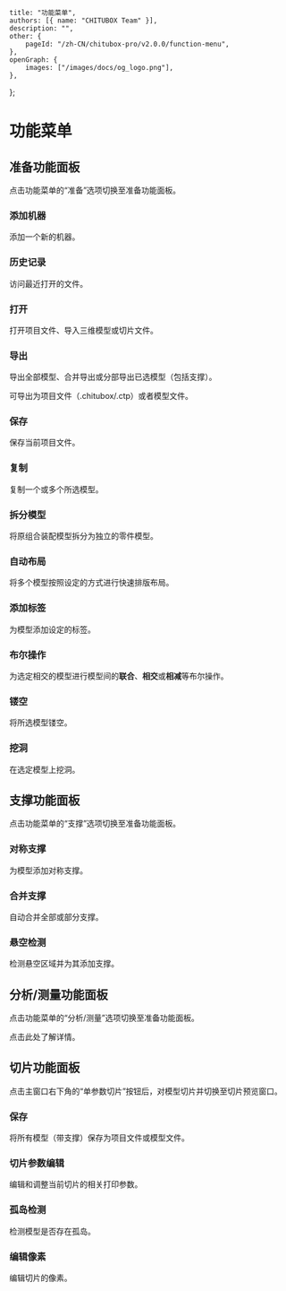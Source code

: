 
	title: "功能菜单",
	authors: [{ name: "CHITUBOX Team" }],
	description: "",
	other: {
		pageId: "/zh-CN/chitubox-pro/v2.0.0/function-menu",
	},
	openGraph: {
		images: ["/images/docs/og_logo.png"],
	},
};

# 功能菜单

<ImageContainer src="/images/docs/zh-CN/chitubox-pro/2.x.x/function-menu.png" />

## 准备功能面板

点击功能菜单的“准备”选项切换至准备功能面板。

<ImageContainer src="/images/docs/zh-CN/chitubox-pro/2.x.x/prepare-function-panel.png" />

### 添加机器

<NextLink href="/zh-CN/chitubox-pro/latest/printer-management/add-and-delete-printers#添加打印机">添加一个新的机器</NextLink>。

### 历史记录

<NextLink href="/zh-CN/chitubox-pro/latest/file#打开最近的文件">访问最近打开的文件</NextLink>。

### 打开

打开项目文件、导入三维模型或切片文件。

### 导出

导出全部模型、合并导出或分部导出已选模型（包括支撑）。

可导出为项目文件（.chitubox/.ctp）或者模型文件。

### 保存

<NextLink href="/zh-CN/chitubox-pro/latest/file#保存项目文件">保存当前项目文件</NextLink>。

### 复制

<NextLink href="/zh-CN/chitubox-pro/latest/model-processing#复制">复制</NextLink>一个或多个所选模型。

### 拆分模型

将原组合装配模型<NextLink href="/zh-CN/chitubox-pro/latest/model-processing#拆分模型">拆分为独立的零件模型</NextLink>。

### 自动布局

将多个模型按照设定的方式进行<NextLink href="/zh-CN/chitubox-pro/latest/model-processing#自动布局">快速排版布局</NextLink>。

### 添加标签

为模型<NextLink href="/zh-CN/chitubox-pro/latest/model-processing#添加标签">添加设定的标签</NextLink>。

### 布尔操作

为选定相交的模型进行模型间的**联合**、**相交**或**相减**等<NextLink href="/zh-CN/chitubox-pro/latest/model-processing#布尔操作">布尔操作</NextLink>。

### 镂空

将所选模型<NextLink href="/zh-CN/chitubox-pro/latest/model-processing#镂空">镂空</NextLink>。

### 挖洞

在选定模型上<NextLink href="/zh-CN/chitubox-pro/latest/model-processing#挖洞">挖洞</NextLink>。

## 支撑功能面板

点击功能菜单的“支撑”选项切换至准备功能面板。

<ImageContainer src="/images/docs/zh-CN/chitubox-pro/2.x.x/support-function-panel.png" />

### 对称支撑

为模型添加<NextLink href="/zh-CN/chitubox-pro/latest/support/add-edit-delete#对称支撑">对称支撑</NextLink>。

### 合并支撑

<NextLink href="/zh-CN/chitubox-pro/latest/support/add-edit-delete#合并支撑">自动合并全部或部分支撑</NextLink>。

### 悬空检测

<NextLink href="/zh-CN/chitubox-pro/latest/risk-detection#悬空检测">检测悬空区域</NextLink>并为其添加支撑。

## 分析/测量功能面板

点击功能菜单的“分析/测量”选项切换至准备功能面板。

<ImageContainer src="/images/docs/zh-CN/chitubox-pro/2.x.x/analyze-function-panel.png" />

点击<NextLink href="/zh-CN/chitubox-pro/latest/analyze-and-measure">此处</NextLink>了解详情。

## 切片功能面板

点击主窗口右下角的“单参数切片”按钮后，对模型切片并切换至切片预览窗口。

<ImageContainer src="/images/docs/zh-CN/chitubox-pro/2.x.x/slice-function-panel.png" />

### 保存

将所有模型（带支撑）保存为项目文件或模型文件。

### 切片参数编辑

<NextLink href="/zh-CN/chitubox-pro/latest/slice/slice-preview#切片参数编辑">编辑和调整当前切片的相关打印参数</NextLink>。

### 孤岛检测

<NextLink href="/zh-CN/chitubox-pro/latest/risk-detection#孤岛检测">检测模型是否存在孤岛</NextLink>。

### 编辑像素

<NextLink href="/zh-CN/chitubox-pro/latest/slice/slice-preview#编辑像素">编辑切片的像素</NextLink>。
